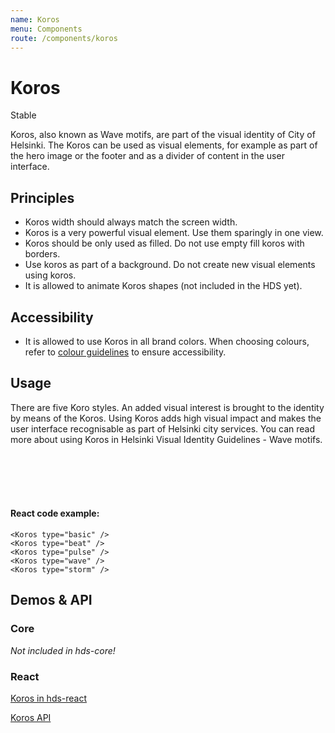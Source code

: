 ```yaml
---
name: Koros
menu: Components
route: /components/koros
---
```




# Koros

<StatusLabel type="info">Stable</StatusLabel>

<LargeParagraph>
  Koros, also known as Wave motifs, are part of the visual identity of City of Helsinki. The Koros can be used as visual elements, for example as part of the hero image or the footer and as a divider of content in the user interface.
</LargeParagraph>

## Principles

- Koros width should always match the screen width.
- Koros is a very powerful visual element. Use them sparingly in one view.
- Koros should be only used as filled. Do not use empty fill koros with borders.
- Use koros as part of a background. Do not create new visual elements using koros.
- It is allowed to animate Koros shapes (not included in the HDS yet).

## Accessibility

- It is allowed to use Koros in all brand colors. When choosing colours, refer to [colour guidelines](/design-tokens/colour "Colour") to ensure accessibility.

## Usage

<p>There are five Koro styles. An added visual interest is brought to the identity by means of the Koros. Using Koros adds high visual impact and makes the user interface recognisable as part of Helsinki city services. You can read more about using Koros in <Link href="https://brand.hel.fi/en/wave-motifs/" external>Helsinki Visual Identity Guidelines - Wave motifs</Link>.</p>

<Playground>
  <Koros type="basic" />
  <br />
  <Koros type="beat" />
  <br />
  <Koros type="pulse" />
  <br />
  <Koros type="wave" />
  <br />
  <Koros type="storm" />
</Playground>

#### React code example:
```tsx
<Koros type="basic" />
<Koros type="beat" />
<Koros type="pulse" />
<Koros type="wave" />
<Koros type="storm" />
```

## Demos & API

### Core

_Not included in hds-core!_

### React

[Koros in hds-react](/storybook/react/?path=/docs/components-koros--basic)

[Koros API](/storybook/react/?path=/docs/components-koros--basic)

